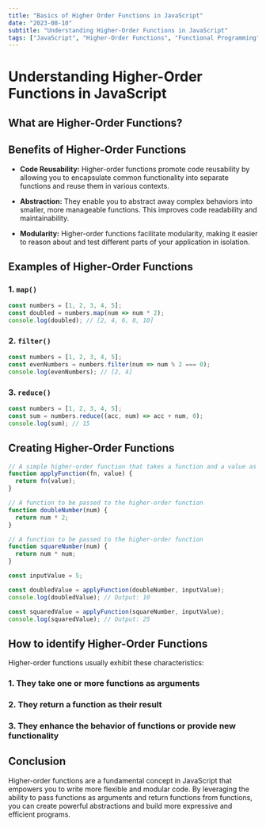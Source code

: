 ```yaml
---
title: "Basics of Higher Order Functions in JavaScript"
date: "2023-08-10"
subtitle: "Understanding Higher-Order Functions in JavaScript"
tags: ["JavaScript", "Higher-Order Functions", "Functional Programming", "Modularity", "Code Reusability", "Abstraction"]
---
```



<CustomImage 
src='https://raw.githubusercontent.com/JUNNY12/portfoliopost/main/image/higherOrderFunction.webp'
alt='Higher Order Functions'
width={600}
height={400}
/>


# Understanding Higher-Order Functions in JavaScript

## What are Higher-Order Functions?

<CustomParagraph 
children='Higher-order functions are a powerful concept in JavaScript that allow functions to be treated as first-class citizens. 
This means you can pass functions as arguments to other functions, return functions from functions, 
or even assign functions to variables. Higher-order functions are a fundamental building block in functional 
programming and can greatly enhance the flexibility and modularity of your code.
'
/>

## Benefits of Higher-Order Functions

<CustomParagraph 
children='Higher-order functions bring several benefits to your code:'
/>


- **Code Reusability:** Higher-order functions promote code reusability by allowing you
    to encapsulate common functionality into separate functions and reuse them in various contexts.

- **Abstraction:** They enable you to abstract away complex behaviors into smaller, more manageable functions. 
    This improves code readability and maintainability.

- **Modularity:** Higher-order functions facilitate modularity, making it easier to reason about and test
    different parts of your application in isolation.


## Examples of Higher-Order Functions

### 1. **`map()`**


<CustomParagraph 
children='The `map()` function is a classic example of a higher-order function. It applies a given function to each element
in an array and returns a new array containing the results.
'
/>

```javascript
const numbers = [1, 2, 3, 4, 5];
const doubled = numbers.map(num => num * 2);
console.log(doubled); // [2, 4, 6, 8, 10]


```

### 2. **`filter()`**

<CustomParagraph 
children='The `filter()` function is another higher-order function that creates a new array containing elements that pass a given test function.
'
/>

```javascript
const numbers = [1, 2, 3, 4, 5];
const evenNumbers = numbers.filter(num => num % 2 === 0);
console.log(evenNumbers); // [2, 4]

```


### 3. **`reduce()`**


<CustomParagraph
children='The `reduce()` function is a higher-order function that reduces an array to a 
single value by applying a given function to each element and accumulating the results.
'
/>

```javascript
const numbers = [1, 2, 3, 4, 5];
const sum = numbers.reduce((acc, num) => acc + num, 0);
console.log(sum); // 15

```


## Creating Higher-Order Functions


<CustomParagraph
children='Absolutely, you can create your own higher-order functions in JavaScript. Higher-order functions
are simply functions that take one or more functions as arguments and/or return a function as their result. 
Creating your own higher-order functions 
can help you encapsulate and abstract common patterns of behavior in your code.
'
/>

<CustomParagraph
children='Here is an example of how you could create a basic higher-order function:'
/>

```javascript
// A simple higher-order function that takes a function and a value as arguments
function applyFunction(fn, value) {
  return fn(value);
}

// A function to be passed to the higher-order function
function doubleNumber(num) {
  return num * 2;
}

// A function to be passed to the higher-order function
function squareNumber(num) {
  return num * num;
}

const inputValue = 5;

const doubledValue = applyFunction(doubleNumber, inputValue);
console.log(doubledValue); // Output: 10

const squaredValue = applyFunction(squareNumber, inputValue);
console.log(squaredValue); // Output: 25

```

## How to identify Higher-Order Functions


Higher-order functions usually exhibit these characteristics:

### 1. They take one or more functions as arguments 
### 2. They return a function as their result
### 3. They enhance the behavior of functions or provide new functionality


## Conclusion

Higher-order functions are a fundamental concept in JavaScript that empowers you to write more flexible
and modular code. By leveraging the ability to pass functions as arguments and return functions
from functions, you can create powerful abstractions and build more expressive and efficient programs.